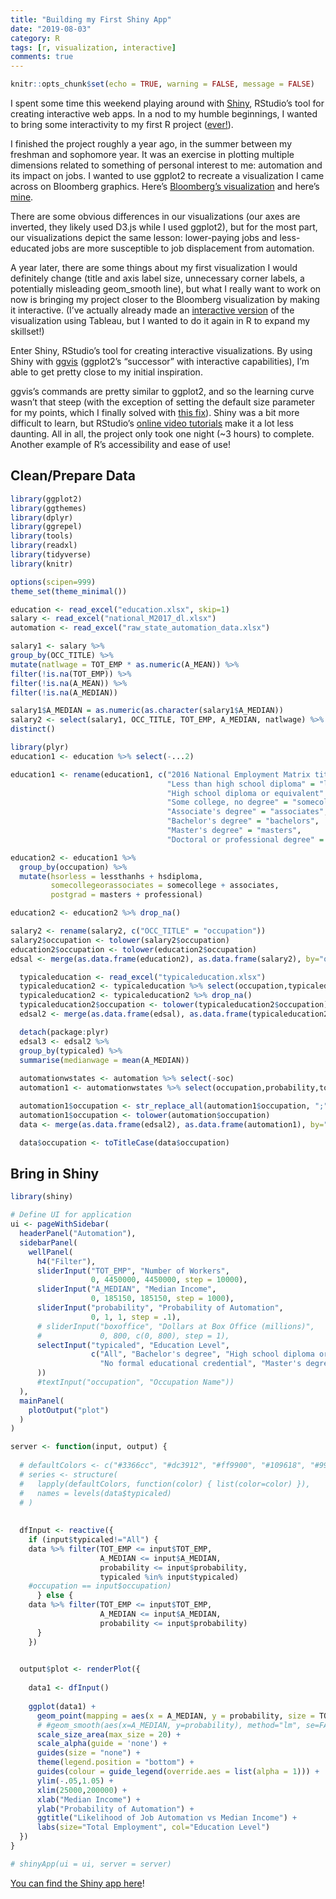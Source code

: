 ```yaml
---
title: "Building my First Shiny App"
date: "2019-08-03"
category: R
tags: [r, visualization, interactive]
comments: true
---
```


```r
knitr::opts_chunk$set(echo = TRUE, warning = FALSE, message = FALSE)
```

I spent some time this weekend playing around with [Shiny](https://shiny.rstudio.com), RStudio's tool for creating interactive web apps. In a nod to my humble beginnings, I wanted to bring some interactivity to my first R project ([ever!](https://connorrothschild.github.io/r/automation/)).

I finished the project roughly a year ago, in the summer between my freshman and sophomore year. It was an exercise in plotting multiple dimensions related to something of personal interest to me: automation and its impact on jobs. I wanted to use ggplot2 to recreate a visualization I came across on Bloomberg graphics. Here's [Bloomberg's visualization](https://www.bloomberg.com/graphics/2017-job-risk/) and here's [mine](https://connorrothschild.github.io/r/automation/).

There are some obvious differences in our visualizations (our axes are inverted, they likely used D3.js while I used ggplot2), but for the most part, our visualizations depict the same lesson: lower-paying jobs and less-educated jobs are more susceptible to job displacement from automation.

A year later, there are some things about my first visualization I would definitely change (title and axis label size, unnecessary corner labels, a potentially misleading geom_smooth line), but what I really want to work on now is bringing my project closer to the Bloomberg visualization by making it interactive. (I've actually already made an [interactive version](https://public.tableau.com/profile/connor.rothschild#!/vizhome/JobAutomationRiskintheUnitedStates/Final) of the visualization using Tableau, but I wanted to do it again in R to expand my skillset!)

Enter Shiny, RStudio's tool for creating interactive visualizations. By using Shiny with [ggvis](https://ggvis.rstudio.com) (ggplot2's "successor" with interactive capabilities), I'm able to get pretty close to my initial inspiration. 

ggvis's commands are pretty similar to ggplot2, and so the learning curve wasn't that steep (with the exception of setting the default size parameter for my points, which I finally solved with [this fix](https://stackoverflow.com/questions/43466172/chang-size-of-points-depending-on-one-column-with-ggvis)). Shiny was a bit more difficult to learn, but RStudio's [online video tutorials](https://shiny.rstudio.com/tutorial/) make it a lot less daunting. All in all, the project only took one night (~3 hours) to complete. Another example of R's accessibility and ease of use!

## Clean/Prepare Data

```r
library(ggplot2)
library(ggthemes)
library(dplyr)
library(ggrepel)
library(tools)
library(readxl)
library(tidyverse)
library(knitr)

options(scipen=999)
theme_set(theme_minimal())

education <- read_excel("education.xlsx", skip=1)
salary <- read_excel("national_M2017_dl.xlsx")
automation <- read_excel("raw_state_automation_data.xlsx")

salary1 <- salary %>% 
group_by(OCC_TITLE) %>% 
mutate(natlwage = TOT_EMP * as.numeric(A_MEAN)) %>%
filter(!is.na(TOT_EMP)) %>%
filter(!is.na(A_MEAN)) %>%
filter(!is.na(A_MEDIAN))

salary1$A_MEDIAN = as.numeric(as.character(salary1$A_MEDIAN))
salary2 <- select(salary1, OCC_TITLE, TOT_EMP, A_MEDIAN, natlwage) %>% 
distinct()

library(plyr)
education1 <- education %>% select(-...2)

education1 <- rename(education1, c("2016 National Employment Matrix title and code" = "occupation",
                                   "Less than high school diploma" = "lessthanhs", 
                                   "High school diploma or equivalent" = "hsdiploma",
                                   "Some college, no degree" = "somecollege",
                                   "Associate's degree" = "associates",
                                   "Bachelor's degree" = "bachelors",
                                   "Master's degree" = "masters",
                                   "Doctoral or professional degree" = "professional"))

education2 <- education1 %>% 
  group_by(occupation) %>%
  mutate(hsorless = lessthanhs + hsdiploma,
         somecollegeorassociates = somecollege + associates,
         postgrad = masters + professional)

education2 <- education2 %>% drop_na()

salary2 <- rename(salary2, c("OCC_TITLE" = "occupation"))
salary2$occupation <- tolower(salary2$occupation)
education2$occupation <- tolower(education2$occupation)
edsal <- merge(as.data.frame(education2), as.data.frame(salary2), by="occupation") %>% drop_na()

  typicaleducation <- read_excel("typicaleducation.xlsx")
  typicaleducation2 <- typicaleducation %>% select(occupation,typicaled,workexp)
  typicaleducation2 <- typicaleducation2 %>% drop_na()
  typicaleducation2$occupation <- tolower(typicaleducation2$occupation)
  edsal2 <- merge(as.data.frame(edsal), as.data.frame(typicaleducation2), by="occupation")

  detach(package:plyr)
  edsal3 <- edsal2 %>% 
  group_by(typicaled) %>% 
  summarise(medianwage = mean(A_MEDIAN))
  
  automationwstates <- automation %>% select(-soc)
  automation1 <- automationwstates %>% select(occupation,probability,total)

  automation1$occupation <- str_replace_all(automation1$occupation, ";", ",")
  automation1$occupation <- tolower(automation$occupation)
  data <- merge(as.data.frame(edsal2), as.data.frame(automation1), by="occupation")

  data$occupation <- toTitleCase(data$occupation)
```

## Bring in Shiny

```r
library(shiny)

# Define UI for application 
ui <- pageWithSidebar(
  headerPanel("Automation"),
  sidebarPanel(
    wellPanel(
      h4("Filter"),
      sliderInput("TOT_EMP", "Number of Workers",
                  0, 4450000, 4450000, step = 10000),
      sliderInput("A_MEDIAN", "Median Income", 
                  0, 185150, 185150, step = 1000),
      sliderInput("probability", "Probability of Automation",
                  0, 1, 1, step = .1),
      # sliderInput("boxoffice", "Dollars at Box Office (millions)",
      #             0, 800, c(0, 800), step = 1),
      selectInput("typicaled", "Education Level",
                  c("All", "Bachelor's degree", "High school diploma or equivalent", "Associate's degree", "Postsecondary nondegree award",
                    "No formal educational credential", "Master's degree", "Doctoral or professional degree", "Some college, no degree")
      ))
      #textInput("occupation", "Occupation Name"))
  ),
  mainPanel(
    plotOutput("plot")
  )
)

server <- function(input, output) {
  
  # defaultColors <- c("#3366cc", "#dc3912", "#ff9900", "#109618", "#990099", "#0099c6", "#dd4477")
  # series <- structure(
  #   lapply(defaultColors, function(color) { list(color=color) }),
  #   names = levels(data$typicaled)
  # )
  
  
  dfInput <- reactive({
    if (input$typicaled!="All") {
    data %>% filter(TOT_EMP <= input$TOT_EMP,
                    A_MEDIAN <= input$A_MEDIAN,
                    probability <= input$probability,
                    typicaled %in% input$typicaled)
    #occupation == input$occupation)
      } else { 
    data %>% filter(TOT_EMP <= input$TOT_EMP,
                    A_MEDIAN <= input$A_MEDIAN,
                    probability <= input$probability)
      }
    })

  
  output$plot <- renderPlot({
    
    data1 <- dfInput()
    
    ggplot(data1) +
      geom_point(mapping = aes(x = A_MEDIAN, y = probability, size = TOT_EMP, alpha=0.05, col = typicaled)) +
      # #geom_smooth(aes(x=A_MEDIAN, y=probability), method="lm", se=FALSE) +
      scale_size_area(max_size = 20) +
      scale_alpha(guide = 'none') +
      guides(size = "none") +
      theme(legend.position = "bottom") +
      guides(colour = guide_legend(override.aes = list(alpha = 1))) +
      ylim(-.05,1.05) +
      xlim(25000,200000) +
      xlab("Median Income") +
      ylab("Probability of Automation") +
      ggtitle("Likelihood of Job Automation vs Median Income") +
      labs(size="Total Employment", col="Education Level")
  })
}

# shinyApp(ui = ui, server = server)
```

[You can find the Shiny app here](https://connorrothschild.shinyapps.io/ggvis/)!